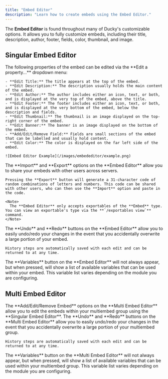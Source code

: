 ```yaml
---
title: "Embed Editor"
description: "Learn how to create embeds using the Embed Editor."
---
```


The **Embed Editor** is found throughout many of Ducky's customizable options. It allows you to fully customize embeds, including their title, description, author, footer, fields, color, thumbnail, and image.

## Singular Embed Editor

<Steps>
  <Step title="Editable Properties" titleSize="h3">
    The following properties of the embed can be edited via the **Edit a property...** dropdown menu:

    - **Edit Title:** The title appears at the top of the embed.
    - **Edit Description:** The description usually holds the main content of the embed.
    - **Edit Author:** The author includes either an icon, text, or both, and is displayed at the very top of the embed, above the title.
    - **Edit Footer:** The footer includes either an icon, text, or both, and is displayed at the very bottom of the embed, below the description and fields.
    - **Edit Thumbnail:** The thumbnail is an image displayed on the top-right corner of the embed.
    - **Edit Banner:** The banner is an image displayed on the bottom of the embed.
    - **Add/Edit/Remove Field:** Fields are small sections of the embed that can be labelled and usually hold content.
    - **Edit Color:** The color is displayed on the far left side of the embed.

    ![Embed Editor Example](/images/embededitor/example.png)
  </Step>
  <Step title="Sharing Embeds" titleSize="h3">
    The **Import** and **Export** options on the **Embed Editor** allow you to share your embeds with other users across servers.

    Pressing the **Export** button will generate a 31-character code of random combinations of letters and numbers. This code can be shared with other users, who can then use the **Import** option and paste in the code.

    <Note>
      The **Embed Editor** only accepts exportables of the **Embed** type. You can view an exportable's type via the **`/exportables view`** command.
    </Note>
  </Step>
  <Step title="History Control" titleSize="h3">
    The **Undo** and **Redo** buttons on the **Embed Editor** allow you to easily undo/redo your changes in the event that you accidentally overwrite a large portion of your embed.

    History steps are automatically saved with each edit and can be returned to at any time.
  </Step>
  <Step title="Variables">
    The **Variables** button on the **Embed Editor** will not always appear, but when pressed, will show a list of available variables that can be used within your embed. This variable list varies depending on the module you are configuring.
  </Step>
</Steps>

## Multi Embed Editor

<Steps>
  <Step title="Add/Edit/Remove Embed" titleSize="h3">
    The **Add/Edit/Remove Embed** options on the **Multi Embed Editor** allow you to edit the embeds within your multiembed group using the **Singular Embed Editor**.
  </Step>
  <Step title="History Control" titleSize="h3">
    The **Undo** and **Redo** buttons on the **Multi Embed Editor** allow you to easily undo/redo your changes in the event that you accidentally overwrite a large portion of your multiembed group.

    History steps are automatically saved with each edit and can be returned to at any time.
  </Step>
  <Step title="Variables" titleSize="h3">
    The **Variables** button on the **Multi Embed Editor** will not always appear, but when pressed, will show a list of available variables that can be used within your multiembed group. This variable list varies depending on the module you are configuring.
  </Step>
</Steps>